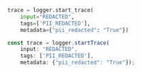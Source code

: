 ```python Python
trace = logger.start_trace(
    input="REDACTED",
    tags=['PII_REDACTED'],
    metadata={"pii_redacted": "True"})
```

```typescript Typescript
const trace = logger.startTrace(
    input: "REDACTED",
    tags: ['PII_REDACTED'],
    metadata: {"pii_redacted": "True"});
```
